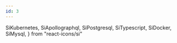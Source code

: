 ```yaml
---
id: 3
---
```


  SiKubernetes,
  SiApollographql,
  SiPostgresql,
  SiTypescript,
  SiDocker,
  SiMysql,
} from "react-icons/si"


<Skill text="Python" color="blue.500" icon={SiPython} />
<Skill text="Java" color="orange.500" icon={SiJava} />
<Skill text="Typescript" color="blue.500" icon={SiTypescript} />
<Skill text="MySQL" color="blue.500" icon={SiMysql} />
<Skill text="Webpack" color="blue.500" icon={SiWebpack} />
<Skill text="Django" color="teal.800" icon={SiDjango} />
